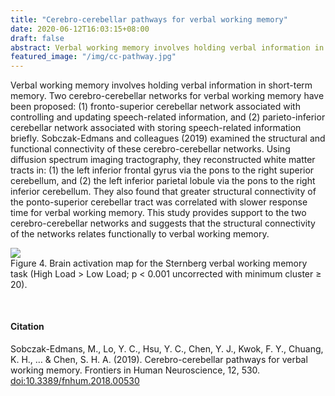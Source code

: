 ```yaml
---
title: "Cerebro-cerebellar pathways for verbal working memory"
date: 2020-06-12T16:03:15+08:00
draft: false
abstract: Verbal working memory involves holding verbal information in short-term memory. Two cerebro-cerebellar networks for verbal working memory have been proposed (1) fronto-superior cerebellar network associated with controlling and updating speech-related information, and (2) parieto-inferior cerebellar network associated with storing speech-related information briefly. Sobczak-Edmans and colleagues (2019) examined the structural and functional connectivity of these cerebro-cerebellar networks. Using diffusion spectrum imaging tractography, they reconstructed white matter tracts in (1) the left inferior frontal gyrus via the pons to the right superior cerebellum, and (2) the left inferior parietal lobule via the pons to the right inferior cerebellum. They also found that greater structural connectivity of the ponto-superior cerebellar tract was correlated with slower response time for verbal working memory. This study provides support to the two cerebro-cerebellar networks and suggests that the structural connectivity of the networks relates functionally to verbal working memory.
featured_image: "/img/cc-pathway.jpg" 
---
```

Verbal working memory involves holding verbal information in short-term memory. Two cerebro-cerebellar networks for verbal working memory have been proposed: (1) fronto-superior cerebellar network associated with controlling and updating speech-related information, and (2) parieto-inferior cerebellar network associated with storing speech-related information briefly. Sobczak-Edmans and colleagues (2019) examined the structural and functional connectivity of these cerebro-cerebellar networks. Using diffusion spectrum imaging tractography, they reconstructed white matter tracts in: (1) the left inferior frontal gyrus via the pons to the right superior cerebellum, and (2) the left inferior parietal lobule via the pons to the right inferior cerebellum. They also found that greater structural connectivity of the ponto-superior cerebellar tract was correlated with slower response time for verbal working memory. This study provides support to the two cerebro-cerebellar networks and suggests that the structural connectivity of the networks relates functionally to verbal working memory.

<img src="/img/cc-pathway.jpg">
<figcaption> Figure 4. Brain activation map for the Sternberg verbal working memory task (High Load > Low Load; p < 0.001 uncorrected with minimum cluster ≥ 20).</figcaption>

<div style="margin-bottom:50px;">
</div>

#### Citation
Sobczak-Edmans, M., Lo, Y. C., Hsu, Y. C., Chen, Y. J., Kwok, F. Y., Chuang, K. H., … & Chen, S. H. A. (2019). Cerebro-cerebellar pathways for verbal working memory. Frontiers in Human Neuroscience, 12, 530. [doi:10.3389/fnhum.2018.00530](https://www.frontiersin.org/articles/10.3389/fnhum.2018.00530/full)
